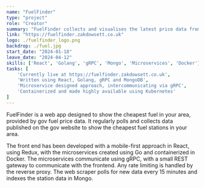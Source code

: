```yaml
---
name: "FuelFinder"
type: "project"
role: "Creator"
summary: "FuelFinder collects and visualises the latest price data from nearby fuel stations to help users save money."
link: "https://fuelfinder.zakdowsett.co.uk"
logo: ./fuelfinder_logo.png
backdrop: ./fuel.jpg
start_date: "2024-01-18"
leave_date: "2024-04-12"
skills: ['React', 'Golang', 'gRPC', 'Mongo', 'Microservices', 'Docker']
tasks: [
    'Currently live at https://fuelfinder.zakdowsett.co.uk',
    'Written using React, Golang, gRPC and MongoDB',
    'Microservice designed approach, intercommunicating via gRPC',
    'Containerized and made highly available using Kubernetes'
]
---
```

FuelFinder is a web app designed to show the cheapest fuel in your area, provided by gov fuel price data. It regularly
polls and collects data published on the gov website to show the cheapest fuel stations in your area. 

The front end has been developed with a mobile-first approach in React, using Redux, with the microservices created using
Go and containerized in Docker. The microservices communicate using gRPC, with a small REST gateway to communicate with 
the frontend. Any rate limiting is handled by the reverse proxy. The web scraper polls for new data every 15 minutes and
indexes the station data in Mongo.